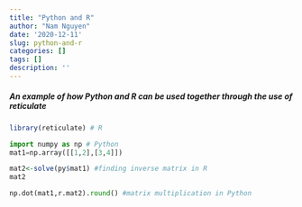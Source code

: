 ```yaml
---
title: "Python and R"
author: "Nam Nguyen"
date: '2020-12-11'
slug: python-and-r
categories: []
tags: []
description: ''
---
```


##### An example of how Python and R can be used together through the use of reticulate

```r
library(reticulate) # R
```

```python
import numpy as np # Python
mat1=np.array([[1,2],[3,4]])
```

```r
mat2<-solve(py$mat1) #finding inverse matrix in R
mat2
```
```python
np.dot(mat1,r.mat2).round() #matrix multiplication in Python
```